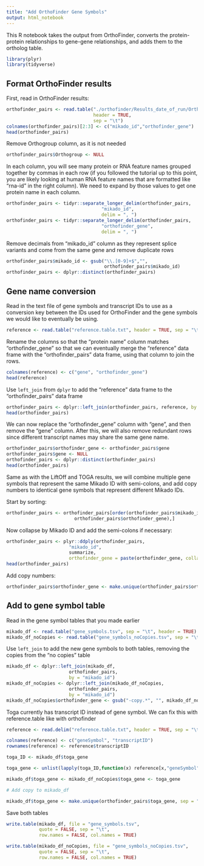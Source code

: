 ```yaml
---
title: "Add OrthoFinder Gene Symbols"
output: html_notebook
---
```


This R notebook takes the output from OrthoFinder, converts the protein-protein relationships to gene-gene relationships, and adds them to the ortholog table.

```r
library(plyr)
library(tidyverse)
```

## Format OrthoFinder results

First, read in OrthoFinder results:

```r
orthofinder_pairs <- read.table("./orthofinder/Results_date_of_run/Orthologues/Orthologues_target_proteins/target_proteins__v__reference_proteins.tsv",
                                header = TRUE,
                                sep = "\t")
colnames(orthofinder_pairs)[2:3] <- c("mikado_id","orthofinder_gene")
head(orthofinder_pairs)
```

Remove Orthogroup column, as it is not needed

```r
orthofinder_pairs$Orthogroup <- NULL
```

In each column, you will see many protein or RNA feature names grouped together by commas in each row (if you followed the tutorial up to this point, you are likely looking at human RNA feature names that are formatted like "rna-id" in the right column). We need to expand by those values to get one protein name in each column.

```r
orthofinder_pairs <- tidyr::separate_longer_delim(orthofinder_pairs, 
                                   "mikado_id", 
                                   delim = ", ")
orthofinder_pairs <- tidyr::separate_longer_delim(orthofinder_pairs, 
                                   "orthofinder_gene", 
                                   delim = ", ")
```

Remove decimals from "mikado_id" column as they represent splice variants and come from the same gene and remove duplicate rows

```r
orthofinder_pairs$mikado_id <- gsub("\\.[0-9]+$","",
                                    orthofinder_pairs$mikado_id)
orthofinder_pairs <- dplyr::distinct(orthofinder_pairs)
```

## Gene name conversion

Read in the text file of gene symbols and transcript IDs to use as a conversion key between the IDs used for OrthoFinder and the gene symbols we would like to eventually be using.

```r
reference <- read.table("reference.table.txt", header = TRUE, sep = "\t")
```

Rename the columns so that the "protein name" column matches "orthofinder_gene" so that we can eventually merge the "reference" data frame with the "orthofinder_pairs" data frame, using that column to join the rows.

```r
colnames(reference) <- c("gene", "orthofinder_gene")
head(reference)
```

Use `left_join` from `dplyr` to add the "reference" data frame to the "orthofinder_pairs" data frame

```r
orthofinder_pairs <- dplyr::left_join(orthofinder_pairs, reference, by = "orthofinder_gene")
head(orthofinder_pairs)
```

We can now replace the "orthofinder_gene" column with "gene", and then remove the "gene" column. After this, we will also remove redundant rows since different transcript names may share the same gene name.

```r
orthofinder_pairs$orthofinder_gene <- orthofinder_pairs$gene
orthofinder_pairs$gene <- NULL
orthofinder_pairs <- dplyr::distinct(orthofinder_pairs)
head(orthofinder_pairs)
```

Same as with the LiftOff and TOGA results, we will combine multiple gene symbols that represent the same Mikado ID with semi-colons, and add copy numbers to identical gene symbols that represent different Mikado IDs.

Start by sorting:

```r
orthofinder_pairs <- orthofinder_pairs[order(orthofinder_pairs$mikado_id,
                         orthofinder_pairs$orthofinder_gene),]
```

Now collapse by Mikado ID and add the semi-colons if necessary:

```r
orthofinder_pairs <- plyr::ddply(orthofinder_pairs,
                       "mikado_id",
                       summarize,
                       orthofinder_gene = paste(orthofinder_gene, collapse = ";"))
head(orthofinder_pairs)
```

Add copy numbers:

```r
orthofinder_pairs$orthofinder_gene <- make.unique(orthofinder_pairs$orthofinder_gene, sep = "-copy")
```

## Add to gene symbol table

Read in the gene symbol tables that you made earlier

```r
mikado_df <- read.table("gene_symbols.tsv", sep = "\t", header = TRUE)
mikado_df_noCopies <- read.table("gene_symbols_noCopies.tsv", sep = "\t", header = TRUE)
```

Use `left_join` to add the new gene symbols to both tables, removing the copies from the "no copies" table

```r
mikado_df <- dplyr::left_join(mikado_df,
                       orthofinder_pairs,
                       by = "mikado_id")
mikado_df_noCopies <- dplyr::left_join(mikado_df_noCopies,
                       orthofinder_pairs,
                       by = "mikado_id")
mikado_df_noCopies$orthofinder_gene <- gsub("-copy.*", "", mikado_df_noCopies$orthofinder_gene)
```

Toga currently has transcript ID instead of gene symbol. We can fix this with reference.table like with orthofinder

```r
reference <- read.delim("reference.table.txt", header = TRUE, sep = "\t")

colnames(reference) <- c("geneSymbol", "transcriptID")
rownames(reference) <- reference$transcriptID

toga_ID <- mikado_df$toga_gene

toga_gene <- unlist(lapply(toga_ID,function(x) reference[x,"geneSymbol"]))

mikado_df$toga_gene <- mikado_df_noCopies$toga_gene <- toga_gene

# Add copy to mikado_df

mikado_df$toga_gene <- make.unique(orthofinder_pairs$toga_gene, sep = "-copy")

```

Save both tables

```r
write.table(mikado_df, file = "gene_symbols.tsv",
            quote = FALSE, sep = "\t",
            row.names = FALSE, col.names = TRUE)

write.table(mikado_df_noCopies, file = "gene_symbols_noCopies.tsv",
            quote = FALSE, sep = "\t",
            row.names = FALSE, col.names = TRUE)
```





